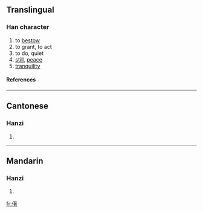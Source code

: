 ==Translingual==
===Han character===
{{Han char|rad=人|as=12|sn=14|four=|canj=人廿十日 (OTJA)}}
# to [[bestow]]
# to grant, to act
# to do, quiet
# [[still]], [[peace]]
# [[tranquility]]
====References====
{{Han ref|kx=0118.230|hdz=10223.130|uh=3482|ud=13442}}

----
==Cantonese==
===Hanzi===
{{yue-hanzi|jyut=|y=jeuk6}}
# {{defn|Cantonese}}

----
==Mandarin==
===Hanzi===
{{cmn-hanzi|pin=[[kù]] (ku4), [[zhuó]] (zhuo2)|wg=k'u<sup>4</sup>, cho<sup>2</sup>}}
# {{defn|Mandarin}}

[[fr:㒂]]